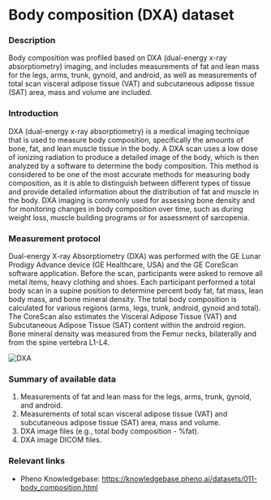 # Body composition (DXA) dataset

### Description
Body composition was profiled based on DXA (dual-energy x-ray absorptiometry) imaging, and includes measurements of fat and lean mass for the legs, arms, trunk, gynoid, and android, as well as measurements of total scan visceral adipose tissue (VAT) and subcutaneous adipose tissue (SAT) area, mass and volume are included.

### Introduction
DXA (dual-energy x-ray absorptiometry) is a medical imaging technique that is used to measure body composition, specifically the amounts of bone, fat, and lean muscle tissue in the body. A DXA scan uses a low dose of ionizing radiation to produce a detailed image of the body, which is then analyzed by a software to determine the body composition. This method is considered to be one of the most accurate methods for measuring body composition, as it is able to distinguish between different types of tissue and provide detailed information about the distribution of fat and muscle in the body. DXA imaging is commonly used for assessing bone density and for monitoring changes in body composition over time, such as during weight loss, muscle building programs or for assessment of sarcopenia.

### Measurement protocol
Dual-energy X-ray Absorptiometry (DXA) was performed with the GE Lunar Prodigy Advance device (GE Healthcare, USA) and the GE CoreScan software application. Before the scan, participants were asked to remove all metal items, heavy clothing and shoes. Each participant performed a total body scan in a supine position to determine percent body fat, fat mass, lean body mass, and bone mineral density. The total body composition is calculated for various regions (arms, legs, trunk, android, gynoid and total). The CoreScan also estimates the Visceral Adipose Tissue (VAT) and Subcutaneous Adipose Tissue (SAT) content within the android region. Bone mineral density was measured from the Femur necks, bilaterally and from the spine vertebra L1-L4. 

![DXA](/md/folders/11/dxa_machine.jpeg)

### Summary of available data
1. Measurements of fat and lean mass for the legs, arms, trunk, gynoid, and android.
2. Measurements of total scan visceral adipose tissue (VAT) and subcutaneous adipose tissue (SAT) area, mass and volume.
3. DXA image files (e.g., total body composition - %fat).
4. DXA image DICOM files.

### Relevant links
* Pheno Knowledgebase: https://knowledgebase.pheno.ai/datasets/011-body_composition.html

